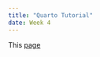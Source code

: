 ```yaml
---
title: "Quarto Tutorial"
date: Week 4
---
```



This [page](https://quarto.org/docs/reference/projects/websites.html)
